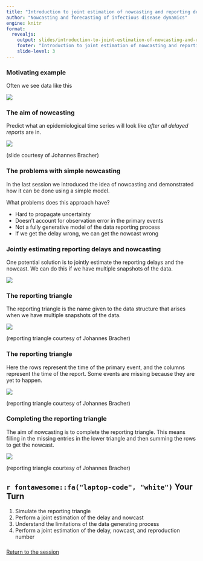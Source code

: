 ```yaml
---
title: "Introduction to joint estimation of nowcasting and reporting delays"
author: "Nowcasting and forecasting of infectious disease dynamics"
engine: knitr
format:
  revealjs:
    output: slides/introduction-to-joint-estimation-of-nowcasting-and-reporting-delays.html
    footer: "Introduction to joint estimation of nowcasting and reporting delays"
    slide-level: 3
---
```


### Motivating example

Often we see data like this

![](figures/germany_historical.png)

### The aim of nowcasting

Predict what an epidemiological time series will look like *after all delayed reports* are in.

![](figures/nowcasting.png)

(slide courtesy of Johannes Bracher)

### The problems with simple nowcasting

In the last session we introduced the idea of nowcasting and demonstrated how it can be done using a simple model.

What problems does this approach have?

  - Hard to propagate uncertainty
  - Doesn't account for observation error in the primary events
  - Not a fully generative model of the data reporting process
  - If we get the delay wrong, we can get the nowcast wrong

### Jointly estimating reporting delays and nowcasting

One potential solution is to jointly estimate the reporting delays and the nowcast. We can do this if we have multiple snapshots of the data.

![](figures/germany_historical.png)

### The reporting triangle

The reporting triangle is the name given to the data structure that arises when we have multiple snapshots of the data.

![](figures/reporting_triangle.png)

(reporting triangle courtesy of Johannes Bracher)

### The reporting triangle

Here the rows represent the time of the primary event, and the columns represent the time of the report.
Some events are missing because they are yet to happen.

![](figures/reporting_triangle.png)

(reporting triangle courtesy of Johannes Bracher)

### Completing the reporting triangle

The aim of nowcasting is to complete the reporting triangle. This means filling in the missing entries in the lower triangle and then summing the rows to get the nowcast.

![](figures/complete_reporting_triangle.png)

(reporting triangle courtesy of Johannes Bracher)

## `r fontawesome::fa("laptop-code", "white")` Your Turn {background-color="#447099" transition="fade-in"}

1. Simulate the reporting triangle
2. Perform a joint estimation of the delay and nowcast
3. Understand the limitations of the data generating process
4. Perform a joint estimation of the delay, nowcast, and reproduction number

###

[Return to the session](../joint-nowcasting)


